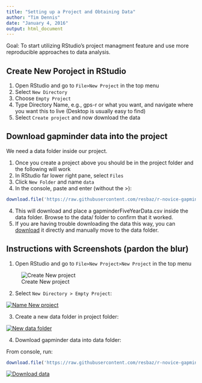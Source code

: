 ```yaml
---
title: "Setting up a Project and Obtaining Data"
author: "Tim Dennis"
date: "January 4, 2016"
output: html_document
---
```


Goal: To start utilizing RStudio's project managment feature and use more reproducible approaches to data analysis. 


## Create New Poroject in RStudio

1. Open RStudio and go to `File>New Project` in the top menu
2. Select `New Directory`
3. Choose `Empty Project`
4. Type Directory Name, e.g., gps-r or what you want, and navigate where you want this to live (Desktop is usually easy to find)
5. Select `Create project` and now download the data

## Download gapminder data into the project

We need a data folder inside our project. 

1. Once you create a project above you should be in the project folder and the following will work 
2. In RStudio far lower right pane, select `Files` 
2. Click `New Folder` and name `data`
3. In the console, paste and enter (without the >):

```r
download.file('https://raw.githubusercontent.com/resbaz/r-novice-gapminder-files/master/data/gapminder-FiveYearData.csv', 'data/gapminder-FiveYearData.csv')
```

4. This will download and place a gapminderFiveYearData.csv inside the data folder. Browse to the data/ folder to confirm that it worked.  
5. If you are having trouble downloading the data this way, you can [download](https://raw.githubusercontent.com/resbaz/r-novice-gapminder-files/master/data/gapminder-FiveYearData.csv) it directly and manually move to the data folder. 

## Instructions with Screenshots (pardon the blur)

1. Open RStudio and go to `File>New Project>New Project` in the top menu  

![Create New project](assets/file-newproject.png "Create new project")

2. Select `New Directory > Empty Project`:  

[![Name New project](assets/create-new-project-dir.png "Create new project dir")](assets/create-proj-name-dir.png)

3. Create a new data folder in project folder: 

[![New data folder](assets/create-data-new-folder-small.png "Create data folder")](assets/create-data-folder-big.png)

4. Download gapminder data into data folder: 

From console, run:

```r
download.file('https://raw.githubusercontent.com/resbaz/r-novice-gapminder-files/master/data/gapminder-FiveYearData.csv', 'data/gapminder-FiveYearData.csv')
```

[![Download data](assets/download-data-view-sm.png "Create data folder")](assets/download-data-view-big.png)


